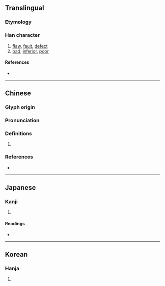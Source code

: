 {{character info/new}}
==Translingual==

===Etymology===
{{Han etym}}

===Han character===
{{Han char|rn=30|rad=口|as=09|sn=12|four=|canj=YPRR|ids=⿱此吅}}

# [[flaw]], [[fault]], [[defect]]
# [[bad]], [[inferior]], [[poor]]

====References====
* {{Han ref|kx=0196.070|dkj=03828|dj=0417.070|hdz=10652.140|uh=5559|ud=21849}}

----

==Chinese==
{{zh-forms}}

===Glyph origin===
{{Han etym}}

===Pronunciation===
{{zh-pron
|m=zǐ,cǐ
|c=zi2
|mc=y
|oc=y
|cat=
}}

===Definitions===
{{zh-hanzi}}

# {{rfdef|zh}}

===References===
* {{R:yue:Jyutping Database}}

----

==Japanese==

===Kanji===
{{ja-kanji|grade=|rs=口09}}

# {{defn|lang=ja|sort=口09}}

====Readings====
* {{ja-readings|on=[[し]] (shi), [[せい]] (sei), [[ざい]] (zai), [[じ]] (ji), [[せき]] (seki), [[きょう]] (kyō)|kun=[[ゆがむ]] (yugamu), [[これ]] (kore), [[この]] (kono)}}

----

==Korean==

===Hanja===
{{ko-hanja|hangeul=자|rv=ja|mr=cha}}

# {{defn|lang=ko|sort=口09}}